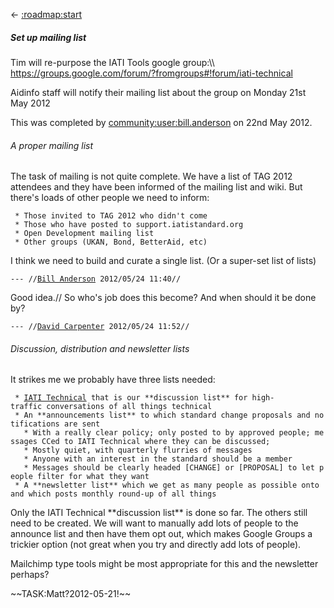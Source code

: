 <- [[:roadmap:start]]
===== Set up mailing list =====
Tim will re-purpose the IATI Tools google group:\\
https://groups.google.com/forum/?fromgroups#!forum/iati-technical

Aidinfo staff will notify their mailing list about the group on Monday 21st May 2012

This was completed by [[community:user:bill.anderson]] on 22nd May 2012.


====== A proper mailing list ======
The task of mailing is not quite complete. We have a list of TAG 2012 attendees and they have been informed of the mailing list and wiki. But there's loads of other people we need to inform:
  * Those invited to TAG 2012 who didn't come
  * Those who have posted to support.iatistandard.org
  * Open Development mailing list
  * Other groups (UKAN, Bond, BetterAid, etc)

I think we need to build and curate a single list. (Or a super-set list of lists)
 --- //[[bill.anderson@devinit.org|Bill Anderson]] 2012/05/24 11:40//

Good idea.//
So who's job does this become? And when should it be done by?
 --- //[[caprenter@gmail.com|David Carpenter]] 2012/05/24 11:52//


====== Discussion, distribution and newsletter lists ======


It strikes me we probably have three lists needed:

  * [[community:mailing list|IATI Technical]] that is our **discussion list** for high-traffic conversations of all things technical
  * An **announcements list** to which standard change proposals and notifications are sent
    * With a really clear policy; only posted to by approved people; messages CCed to IATI Technical where they can be discussed;
    * Mostly quiet, with quarterly flurries of messages
    * Anyone with an interest in the standard should be a member
    * Messages should be clearly headed [CHANGE] or [PROPOSAL] to let people filter for what they want
  * A **newsletter list** which we get as many people as possible onto and which posts monthly round-up of all things

Only the IATI Technical **discussion list** is done so far. The others still need to be created. We will want to manually add lots of people to the announce list and then have them opt out, which makes Google Groups a trickier option (not great when you try and directly add lots of people). 

Mailchimp type tools might be most appropriate for this and the newsletter perhaps? 


~~TASK:Matt?2012-05-21!~~